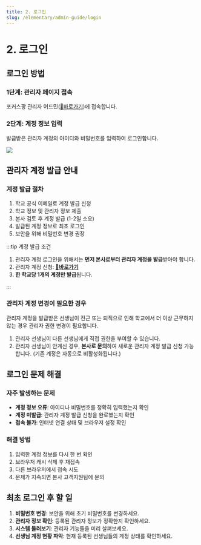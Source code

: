 ```yaml
---
title: 2. 로그인
slug: /elementary/admin-guide/login
---
```



# 2. 로그인

## 로그인 방법

### 1단계: 관리자 페이지 접속

포커스팡 관리자 어드민([🔗바로가기](http://admin.focuspang.com))에 접속합니다.

### 2단계: 계정 정보 입력

발급받은 관리자 계정의 아이디와 비밀번호를 입력하여 로그인합니다.

<Image src="/img/kr/elementary/admin/02-01.jpg" size="lg" />

## 관리자 계정 발급 안내

### 계정 발급 절차

1. 학교 공식 이메일로 계정 발급 신청
2. 학교 정보 및 관리자 정보 제출
3. 본사 검토 후 계정 발급 (1-2일 소요)
4. 발급된 계정 정보로 최초 로그인
5. 보안을 위해 비밀번호 변경 권장

:::tip 계정 발급 조건

1. 관리자 계정 로그인을 위해서는 **먼저 본사로부터 관리자 계정을 발급**받아야 합니다.
2. 관리자 계정 신청: **[🔗바로가기](https://focuspang.com/school.html)**
3. **한 학교당 1개의 계정만 발급**됩니다.

:::

### 관리자 계정 변경이 필요한 경우

관리자 계정을 발급받은 선생님이 전근 또는 퇴직으로 인해 학교에서 더 이상 근무하지 않는 경우 관리자 권한 변경이 필요합니다.

1. 관리자 선생님이 다른 선생님에게 직접 권한을 부여할 수 있습니다.
2. 관리자 선생님이 안계신 경우, **본사로 문의**하여 새로운 관리자 계정 발급 신청 가능합니다. (기존 계정은 자동으로 비활성화됩니다.)

## 로그인 문제 해결

### 자주 발생하는 문제

- **계정 정보 오류**: 아이디나 비밀번호를 정확히 입력했는지 확인
- **계정 미발급**: 관리자 계정 발급 신청을 완료했는지 확인
- **접속 불가**: 인터넷 연결 상태 및 브라우저 설정 확인

### 해결 방법

1. 입력한 계정 정보를 다시 한 번 확인
2. 브라우저 캐시 삭제 후 재접속
3. 다른 브라우저에서 접속 시도
4. 문제가 지속되면 본사 고객지원팀에 문의

## 최초 로그인 후 할 일

1. **비밀번호 변경**: 보안을 위해 초기 비밀번호를 변경하세요.
2. **관리자 정보 확인**: 등록된 관리자 정보가 정확한지 확인하세요.
3. **시스템 둘러보기**: 관리자 기능들을 미리 살펴보세요.
4. **선생님 계정 현황 파악**: 현재 등록된 선생님들의 계정 상태를 확인하세요.

